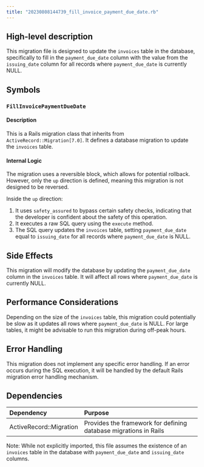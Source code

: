 ```yaml
---
title: "20230808144739_fill_invoice_payment_due_date.rb"
---
```


## High-level description
This migration file is designed to update the `invoices` table in the database, specifically to fill in the `payment_due_date` column with the value from the `issuing_date` column for all records where `payment_due_date` is currently NULL.

## Symbols

### `FillInvoicePaymentDueDate`
#### Description
This is a Rails migration class that inherits from `ActiveRecord::Migration[7.0]`. It defines a database migration to update the `invoices` table.

#### Internal Logic
The migration uses a reversible block, which allows for potential rollback. However, only the `up` direction is defined, meaning this migration is not designed to be reversed.

Inside the `up` direction:
1. It uses `safety_assured` to bypass certain safety checks, indicating that the developer is confident about the safety of this operation.
2. It executes a raw SQL query using the `execute` method.
3. The SQL query updates the `invoices` table, setting `payment_due_date` equal to `issuing_date` for all records where `payment_due_date` is NULL.

## Side Effects
This migration will modify the database by updating the `payment_due_date` column in the `invoices` table. It will affect all rows where `payment_due_date` is currently NULL.

## Performance Considerations
Depending on the size of the `invoices` table, this migration could potentially be slow as it updates all rows where `payment_due_date` is NULL. For large tables, it might be advisable to run this migration during off-peak hours.

## Error Handling
This migration does not implement any specific error handling. If an error occurs during the SQL execution, it will be handled by the default Rails migration error handling mechanism.

## Dependencies
| Dependency | Purpose |
|:-----------|:--------|
| ActiveRecord::Migration | Provides the framework for defining database migrations in Rails |

Note: While not explicitly imported, this file assumes the existence of an `invoices` table in the database with `payment_due_date` and `issuing_date` columns.